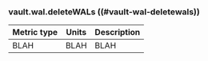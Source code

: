 ### vault.wal.deleteWALs ((#vault-wal-deletewals))

Metric type | Units | Description
----------- | ----- | -----------
BLAH     | BLAH    | BLAH